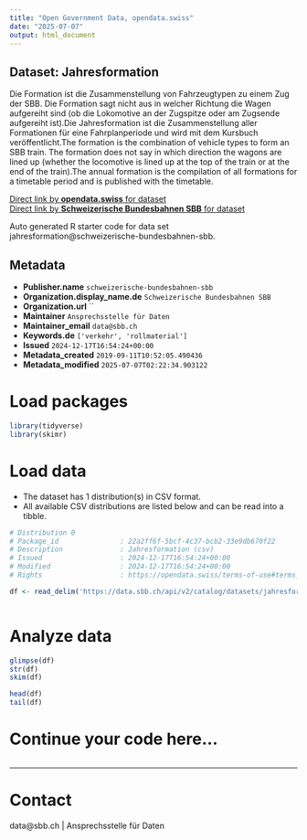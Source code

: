 ```yaml
---
title: "Open Government Data, opendata.swiss"
date: "2025-07-07"
output: html_document
---
```


## Dataset: Jahresformation

Die Formation ist die Zusammenstellung von Fahrzeugtypen zu einem Zug der SBB. Die Formation sagt nicht aus in welcher Richtung die Wagen aufgereiht sind (ob die Lokomotive an der Zugspitze oder am Zugsende aufgereiht ist).Die Jahresformation ist die Zusammenstellung aller Formationen für eine Fahrplanperiode und wird mit dem Kursbuch veröffentlicht.The formation is the combination of vehicle types to form an SBB train. The formation does not say in which direction the wagons are lined up (whether the locomotive is lined up at the top of the train or at the end of the train).The annual formation is the compilation of all formations for a timetable period and is published with the timetable.

[Direct link by **opendata.swiss** for dataset](https://opendata.swiss/de/dataset/jahresformation)<br>
[Direct link by **Schweizerische Bundesbahnen SBB** for dataset](https://data.sbb.ch/explore/dataset/jahresformation/)

Auto generated R starter code for data set jahresformation@schweizerische-bundesbahnen-sbb.

## Metadata

- **Publisher.name** `schweizerische-bundesbahnen-sbb`
- **Organization.display_name.de** `Schweizerische Bundesbahnen SBB`
- **Organization.url** ``
- **Maintainer** `Ansprechsstelle für Daten`
- **Maintainer_email** `data@sbb.ch`
- **Keywords.de** `['verkehr', 'rollmaterial']`
- **Issued** `2024-12-17T16:54:24+00:00`
- **Metadata_created** `2019-09-11T10:52:05.490436`
- **Metadata_modified** `2025-07-07T02:22:34.903122`


# Load packages

```r

library(tidyverse)
library(skimr)

```

# Load data

-   The dataset has 1 distribution(s) in CSV format.
-   All available CSV distributions are listed below and can be read into a tibble.

```r

# Distribution 0
# Package_id               : 22a2ff6f-5bcf-4c37-bcb2-33e9db670f22
# Description              : Jahresformation (csv)
# Issued                   : 2024-12-17T16:54:24+00:00
# Modified                 : 2024-12-17T16:54:24+00:00
# Rights                   : https://opendata.swiss/terms-of-use#terms_by

df <- read_delim('https://data.sbb.ch/api/v2/catalog/datasets/jahresformation/exports/csv?use_labels=true')



```

# Analyze data

```r

glimpse(df)
str(df)
skim(df)

head(df)
tail(df)

```

# Continue your code here...

```r

```

------------------------------------------------------------------------

# Contact

data@sbb.ch | Ansprechsstelle für Daten

